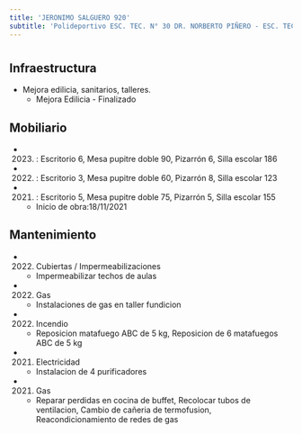 ```yaml
---
title: 'JERONIMO SALGUERO 920'
subtitle: 'Polideportivo ESC. TEC. N° 30 DR. NORBERTO PIÑERO - ESC. TEC. N° 30 DR. NORBERTO PIÑERO'
---
```


#
## Infraestructura

* Mejora edilicia, sanitarios, talleres. 
    + Mejora Edilicia - Finalizado 


## Mobiliario

*  (2023) : Escritorio 6, Mesa pupitre doble 90, Pizarrón 6, Silla escolar 186 

*  (2022) : Escritorio 3, Mesa pupitre doble 60, Pizarrón 8, Silla escolar 123 

*  (2021) : Escritorio 5, Mesa pupitre doble 75, Pizarrón 5, Silla escolar 155 



    + Inicio de obra:18/11/2021 



## Mantenimiento

*  (2022) Cubiertas / Impermeabilizaciones 
    + Impermeabilizar techos de aulas

*  (2022) Gas 
    + Instalaciones de gas en taller fundicion

*  (2022) Incendio 
    + Reposicion matafuego ABC de 5 kg, Reposicion de 6 matafuegos ABC de 5 kg

*  (2021) Electricidad 
    + Instalacion de 4 purificadores

*  (2021) Gas 
    + Reparar perdidas en cocina de buffet, Recolocar tubos de ventilacion, Cambio de cañeria de termofusion, Reacondicionamiento de redes de gas






